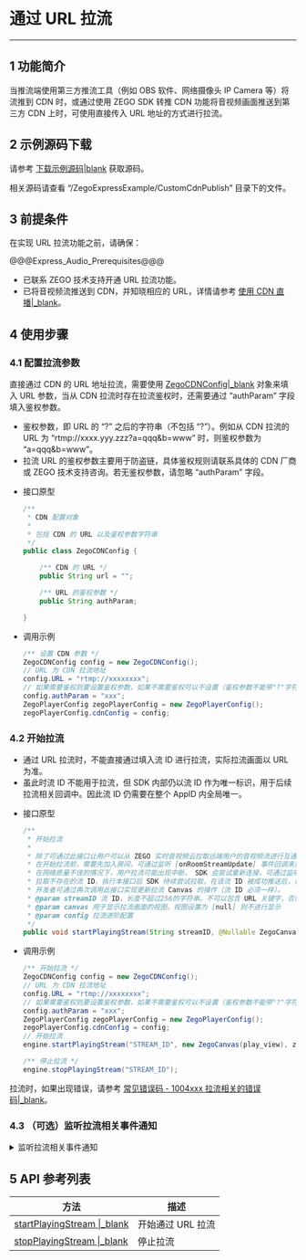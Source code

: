 # 通过 URL 拉流

---

## 1 功能简介

当推流端使用第三方推流工具（例如 OBS 软件、网络摄像头 IP Camera 等）将流推到 CDN 时，或通过使用 ZEGO SDK 转推 CDN 功能将音视频画面推送到第三方 CDN 上时，可使用直接传入 URL 地址的方式进行拉流。

## 2 示例源码下载

请参考 [下载示例源码\|blank](#3125) 获取源码。

相关源码请查看 “/ZegoExpressExample/CustomCdnPublish” 目录下的文件。

## 3 前提条件

在实现 URL 拉流功能之前，请确保：

@@@Express_Audio_Prerequisites@@@
- 已联系 ZEGO 技术支持开通 URL 拉流功能。   
- 已将音视频流推送到 CDN，并知晓相应的 URL，详情请参考 [使用 CDN 直播\|_blank](!ExpressVideoSDK-Publisher_Player_Advanced/RelayToCDN)。


## 4 使用步骤

### 4.1 配置拉流参数

直接通过 CDN 的 URL 地址拉流，需要使用 [ZegoCDNConfig\|_blank](/zh/api?doc=Express_Video_SDK_API~Java~class~im-zego-zegoexpress-entity-zego-cdn-config) 对象来填入 URL 参数，当从 CDN 拉流时存在拉流鉴权时，还需要通过 “authParam” 字段填入鉴权参数。  

<div class = 'mk-hint'>

- 鉴权参数，即 URL 的 “?” 之后的字符串（不包括 “?”）。例如从 CDN 拉流的 URL 为 “rtmp://xxxx.yyy.zzz?a=qqq&b=www” 时，则鉴权参数为 “a=qqq&b=www”。  
- 拉流 URL 的鉴权参数主要用于防盗链，具体鉴权规则请联系具体的 CDN 厂商或 ZEGO 技术支持咨询。若无鉴权参数，请忽略 “authParam” 字段。
</div>


- 接口原型

    ```java
    /**
     * CDN 配置对象
     *
     * 包括 CDN 的 URL 以及鉴权参数字符串
     */
    public class ZegoCDNConfig {

        /** CDN 的 URL */
        public String url = "";

        /** URL 的鉴权参数 */
        public String authParam;

    }
    ```

- 调用示例

    ```java
    /** 设置 CDN 参数 */
    ZegoCDNConfig config = new ZegoCDNConfig();
    // URL 为 CDN 拉流地址
    config.URL = "rtmp://xxxxxxxx";
    // 如果需要鉴权则要设置鉴权参数，如果不需要鉴权可以不设置（鉴权参数不能带"?"字符）
    config.authParam = "xxx";
    ZegoPlayerConfig zegoPlayerConfig = new ZegoPlayerConfig();
    zegoPlayerConfig.cdnConfig = config;
    ```

### 4.2 开始拉流

<div class= 'mk-warning'>

- 通过 URL 拉流时，不能直接通过填入流 ID 进行拉流，实际拉流画面以 URL 为准。
- 虽此时流 ID 不能用于拉流，但 SDK 内部仍以流 ID 作为唯一标识，用于后续拉流相关回调中。因此流 ID 仍需要在整个 AppID 内全局唯一。
</div>


- 接口原型

    ```java
    /**
     * 开始拉流
     *
     * 除了可通过此接口让用户可以从 ZEGO 实时音视频云拉取远端用户的音视频流进行互通外，还可以通过此接口让用户可以从第三方 URL 拉取远端用户的音视频流。
     * 在开始拉流前，需要先加入房间，可通过监听 [onRoomStreamUpdate] 事件回调来获取该房间内 streamID 的新增。
     * 在网络质量不佳的情况下，用户拉流可能出现中断， SDK 会尝试重新连接，可通过监听 [onPlayerStateUpdate] 事件来获知当前拉流状态以及错误信息。
     * 拉取不存在的流 ID，执行本接口后 SDK 持续尝试拉取，在该流 ID 被成功推送后，音视频流可以真正被拉取到。
     * 开发者可通过再次调用此接口实现更新拉流 Canvas 的操作（流 ID 必须一样）。
     * @param streamID 流 ID，长度不超过256的字符串。不可以包含 URL 关键字，否则推拉流失败。仅支持数字、英文字符和 "-"、"_"。
     * @param canvas 用于显示拉流画面的视图，视图设置为 [null] 则不进行显示
     * @param config 拉流进阶配置
     */
    public void startPlayingStream(String streamID, @Nullable ZegoCanvas canvas, ZegoPlayerConfig config)
    ```

- 调用示例

    ```java
    /** 开始拉流 */
    ZegoCDNConfig config = new ZegoCDNConfig();
    // URL 为 CDN 拉流地址
    config.URL = "rtmp://xxxxxxxx";
    // 如果需要鉴权则要设置鉴权参数，如果不需要鉴权可以不设置（鉴权参数不能带"?"字符）
    config.authParam = "xxx";
    ZegoPlayerConfig zegoPlayerConfig = new ZegoPlayerConfig();
    zegoPlayerConfig.cdnConfig = config;
    // 开始拉流
    engine.startPlayingStream("STREAM_ID", new ZegoCanvas(play_view), zegoPlayerConfig);

    /** 停止拉流 */
    engine.stopPlayingStream("STREAM_ID");
    ```

拉流时，如果出现错误，请参考 [常见错误码 - 1004xxx 拉流相关的错误码\|_blank](4378#5)。


### 4.3 （可选）监听拉流相关事件通知

<details class="zg-primary">
    <summary>监听拉流相关事件通知</summary>

可以通过 [onPlayerStateUpdate\|_blank](/zh/api?doc=Express_Video_SDK_API~Java~class~im-zego-zegoexpress-callback-i-zego-event-handler#on-player-state-update) 来监听从 CDN 拉流的结果。

<div class = 'mk-warning'>

如果不是使用 ZEGO SDK 进行推流，而是使用第三方推流工具直接进行推流、但是使用 ZEGO SDK 进行拉流，这种场景下推流方没有使用 ZEGO SDK 加入房间，拉流方默认收不到 [onRoomStreamUpdate\|_blank](/zh/api?doc=Express_Video_SDK_API~Java~class~im-zego-zegoexpress-callback-i-zego-event-handler#on-room-stream-update) 的回调，可以使用 [后台流增加\|_blank](#1333) 与 [后台流删除\|_blank](#1331) 的功能，让拉流端可以收到 [onRoomStreamUpdate \|_blank](/zh/api?doc=Express_Video_SDK_API~Java~class~im-zego-zegoexpress-callback-i-zego-event-handler#on-room-stream-update) 的回调。
</div>


- 接口原型

    ```java
    /**
     * 拉流状态变更回调
     *
     * 在拉流成功后，可以通过该回调接口获取拉流状态变更的通知。
     * 开发者可根据 state 参数是否在 [正在请求拉流状态] 来大体判断用户的拉流网络情况。
     * @param streamID 流 ID
     * @param state 拉流状态
     * @param errorCode 拉流状态变更对应的错误码。请参考常见错误码文档 [https://doc-zh.zego.im/zh/4378.html]
     * @param extendedData 扩展信息
     */
    public void onPlayerStateUpdate(String streamID, ZegoPlayerState state, int errorCode, JSONObject extendedData){

    }
    ```

- 调用示例

    ```java
    engine.setEventHandler(new IZegoEventHandler(){

        // 重写的其他回调
        ...

        @Override
        public void onPlayerStateUpdate(String streamID, ZegoPlayerState state, int errorCode, JSONObject extendedData) {
            /** 调用拉流接口成功后，当拉流器状态发生变更，如出现网络中断导致推流异常等情况，SDK在重试拉流的同时，会通过该回调通知 */
            // 1. 当收到该回调通知且 state 为 PLAYING 时，表示拉流成功
            // 2. 当收到该回调通知且 state 为 PLAY_REQUESTING 时，表示可能是正在拉流或者由于网络中断等原因导致 SDK 正在重试拉流
            // 3. 当收到该回调通知且 state 为 NO_PLAY 时，表示拉流停止
            // 4. 通过URL拉流时，回调参数中的stream_id即为调用拉流API时的流ID，用于唯一标识当次拉流事件。
        }

        // 重写的其他回调
        ...

    });
    ```
</details>


## 5 API 参考列表

| 方法 | 描述 |
|-------|--------|
| [startPlayingStream \|_blank](/zh/api?doc=Express_Video_SDK_API~Java~class~im-zego-zegoexpress-zego-express-engine#start-playing-stream) | 开始通过 URL 拉流 |
| [stopPlayingStream \|_blank](/zh/api?doc=Express_Video_SDK_API~Java~class~im-zego-zegoexpress-zego-express-engine#stop-playing-stream) | 停止拉流 |
